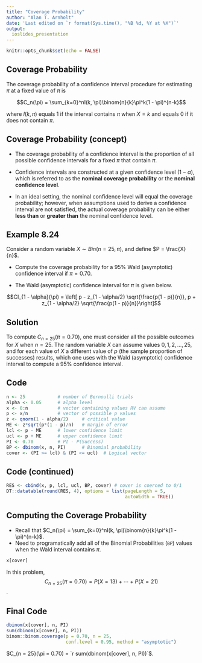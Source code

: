 ```yaml
---
title: "Coverage Probability"
author: "Alan T. Arnholt"
date: 'Last edited on `r format(Sys.time(), "%B %d, %Y at %X")`'
output:
  ioslides_presentation
---
```


```r
knitr::opts_chunk$set(echo = FALSE)
```

## Coverage Probability

The coverage probability of a confidence interval procedure for estimating $\pi$ at a fixed value of $\pi$ is

$$C_n(\pi) = \sum_{k=0}^nI(k, \pi)\binom{n}{k}\pi^k(1 - \pi)^{n-k}$$

where $I(k, \pi)$ equals 1 if the interval contains $\pi$ when $X = k$ and equals 0 if it does not contain $\pi$.

## Coverage Probability (concept)

* The coverage probability of a confidence interval is the proportion of all possible confidence intervals for a fixed $\pi$ that contain $\pi$.

* Confidence intervals are constructed at a given confidence level $(1 - \alpha)$, which is referred to as the **nominal coverage probability** or the **nominal confidence level**.

* In an ideal setting, the nominal confidence level will equal the coverage probability; however, when assumptions used to derive a confidence interval are not satisfied, the actual coverage probability can be either **less than** or **greater than** the nominal confidence level.

## Example 8.24

Consider a random variable $X \sim Bin(n = 25, \pi)$, and define $P = \frac{X}{n}$.

* Compute the coverage probability for a 95% Wald (asymptotic) confidence interval if $\pi = 0.70$.

* The Wald (asymptotic) confidence interval for $\pi$ is given below.

$$CI_{1 - \alpha}(\pi) = \left[ p - z_{1 - \alpha/2} \sqrt{\frac{p(1 - p)}{n}}, p + z_{1 - \alpha/2} \sqrt{\frac{p(1 - p)}{n}}\right]$$


## Solution

To compute $C_{n = 25}(\pi = 0.70)$, one must consider all the possible outcomes for $X$ when $n = 25$.  The random variable $X$ can assume values $0, 1, 2, \ldots,25$, and for each value of $X$ a different value of $p$ (the sample proportion of successes) results, which one uses with the Wald (asymptotic) confidence interval to compute a 95% confidence interval.

## Code

```r
n <- 25            # number of Bernoulli trials
alpha <- 0.05      # alpha level
x <- 0:n           # vector containing values RV can assume
p <- x/n           # vector of possible p values
z <- qnorm(1 - alpha/2)     # critical value
ME <- z*sqrt(p*(1 - p)/n)   # margin of error
lcl <- p - ME      # lower confidence limit  
ucl <- p + ME      # upper confidence limit  
PI <- 0.70         # PI - P(Success)
BP <- dbinom(x, n, PI)      # Binomial probability
cover <- (PI >= lcl) & (PI <= ucl)  # Logical vector 
```

## Code (continued)

```r
RES <- cbind(x, p, lcl, ucl, BP, cover) # cover is coerced to 0/1
DT::datatable(round(RES, 4), options = list(pageLength = 5, 
                                            autoWidth = TRUE))
```

## Computing the Coverage Probability

* Recall that $C_n(\pi) = \sum_{k=0}^nI(k, \pi)\binom{n}{k}\pi^k(1 - \pi)^{n-k}$. 
* Need to programatically add all of the Binomial Probabilities (`BP`) values when the Wald interval contains $\pi$.

```r
x[cover]
```


In this problem, $$C_{n = 25}(\pi = 0.70) = P(X = 13) + \cdots + P(X = 21)$$.

## Final Code

```r
dbinom(x[cover], n, PI)
sum(dbinom(x[cover], n, PI))
binom::binom.coverage(p = 0.70, n = 25, 
                      conf.level = 0.95, method = "asymptotic")
```

$C_{n = 25}(\pi = 0.70) = `r sum(dbinom(x[cover], n, PI))`$.




